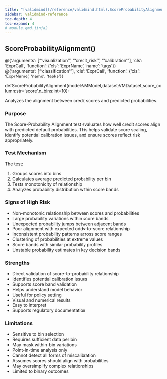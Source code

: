 ```yaml
---
title: "[validmind](/reference/validmind.html).ScoreProbabilityAlignment"
sidebar: validmind-reference
toc-depth: 4
toc-expand: 4
# module.qmd.jinja2
---
```


<!-- function.qmd.jinja2 -->

## ScoreProbabilityAlignment[()]{.muted}

<!-- signatures.jinja2 -->

::: {.signature}

<div class="decorator">@<!-- types.jinja2 - format_type --><span class="n">{'arguments': ["'visualization'", "'credit_risk'", "'calibration'"], 'cls': 'ExprCall', 'function': {'cls': 'ExprName', 'name': 'tags'}}</span></div><div class="decorator">@<!-- types.jinja2 - format_type --><span class="n">{'arguments': ["'classification'"], 'cls': 'ExprCall', 'function': {'cls': 'ExprName', 'name': 'tasks'}}</span></div>
<span class="kw">def</span><span class="name">ScoreProbabilityAlignment</span>(<span class="params"><span class="n">model</span><span class="p">:</span><!-- types.jinja2 - format_type --><span class="n">VMModel</span><span class="muted">,</span></span><span class="params"><span class="n">dataset</span><span class="p">:</span><!-- types.jinja2 - format_type --><span class="n">VMDataset</span><span class="muted">,</span></span><span class="params"><span class="n">score_column</span><span class="p">:</span><!-- types.jinja2 - format_type --><span class="nb">str</span><span class="o">=</span><span class="s1">'score'</span><span class="muted">,</span></span><span class="params"><span class="n">n_bins</span><span class="p">:</span><!-- types.jinja2 - format_type --><span class="nb">int</span><span class="o">=</span><span class="kc">10</span></span>):

:::

<!-- docstring.jinja2 -->

Analyzes the alignment between credit scores and predicted probabilities.

### Purpose

The Score-Probability Alignment test evaluates how well credit scores align with predicted default probabilities. This helps validate score scaling, identify potential calibration issues, and ensure scores reflect risk appropriately.

### Test Mechanism

The test:

1. Groups scores into bins
1. Calculates average predicted probability per bin
1. Tests monotonicity of relationship
1. Analyzes probability distribution within score bands

### Signs of High Risk

- Non-monotonic relationship between scores and probabilities
- Large probability variations within score bands
- Unexpected probability jumps between adjacent bands
- Poor alignment with expected odds-to-score relationship
- Inconsistent probability patterns across score ranges
- Clustering of probabilities at extreme values
- Score bands with similar probability profiles
- Unstable probability estimates in key decision bands

### Strengths

- Direct validation of score-to-probability relationship
- Identifies potential calibration issues
- Supports score band validation
- Helps understand model behavior
- Useful for policy setting
- Visual and numerical results
- Easy to interpret
- Supports regulatory documentation

### Limitations

- Sensitive to bin selection
- Requires sufficient data per bin
- May mask within-bin variations
- Point-in-time analysis only
- Cannot detect all forms of miscalibration
- Assumes scores should align with probabilities
- May oversimplify complex relationships
- Limited to binary outcomes
